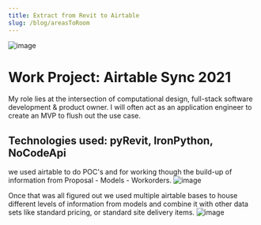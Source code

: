 ```yaml
---
title: Extract from Revit to Airtable
slug: /blog/areasToRoom
---
```


![image](/images/simpleAirtableSync.png)

# Work Project: Airtable Sync 2021
My role lies at the intersection of computational design, full-stack software development & product owner. I will often act as an application engineer to create an MVP to flush out the use case.

Technologies used: pyRevit, IronPython, NoCodeApi
-------------------------------------------------------

we used airtable to do POC's and for working though the build-up of information from Proposal - Models - Workorders.
![image](/images/simpleDataStructure.png)

Once that was all figured out we used multiple airtable bases to house different levels of information from models and combine it with other data sets like standard pricing, or standard site delivery items.
![image](/images/simpleAirtableDiagram.png)